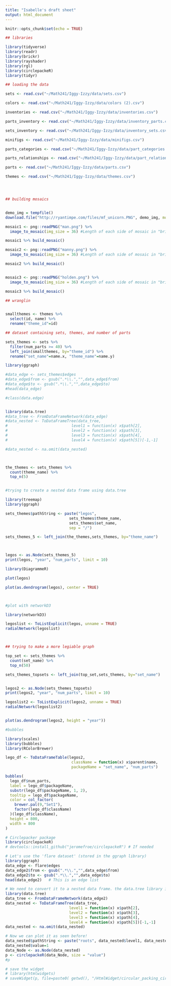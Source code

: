 ```yaml
---
title: "Isabelle's draft sheet"
output: html_document
---
```


```r
knitr::opts_chunk$set(echo = TRUE)
```

```r

## libraries

library(tidyverse)
library(readr)
library(brickr)
library(rayshader)
library(rgl)
library(circlepackeR)
library(tidyr)

```




```r
## loading the data 

sets <- read.csv("~/Math241/Iggy-Izzy/data/sets.csv")

colors <- read.csv("~/Math241/Iggy-Izzy/data/colors (2).csv") 

inventories <- read.csv("~/Math241/Iggy-Izzy/data/inventories.csv")

parts_inventory <- read.csv("~/Math241/Iggy-Izzy/data/inventory_parts.csv")

sets_inventory <- read.csv("~/Math241/Iggy-Izzy/data/inventory_sets.csv")

minifigs <- read.csv("~/Math241/Iggy-Izzy/data/minifigs.csv")

parts_categories <- read.csv("~/Math241/Iggy-Izzy/data/part_categories.csv")

parts_relationships <- read.csv("~/Math241/Iggy-Izzy/data/part_relationships.csv")

parts <- read.csv("~/Math241/Iggy-Izzy/data/parts.csv")

themes <- read.csv("~/Math241/Iggy-Izzy/data/themes.csv")





```


```r

## building mosaics 


demo_img = tempfile() 
download.file("http://ryantimpe.com/files/mf_unicorn.PNG", demo_img, mode="wb")

mosaic1 <- png::readPNG("man.png") %>% 
  image_to_mosaic(img_size = 36) #Length of each side of mosaic in "bricks"

mosaic1 %>% build_mosaic()

mosaic2 <- png::readPNG("manny.png") %>% 
  image_to_mosaic(img_size = 36) #Length of each side of mosaic in "bricks"

mosaic2 %>% build_mosaic()


mosaic3 <- png::readPNG("holden.png") %>% 
  image_to_mosaic(img_size = 36) #Length of each side of mosaic in "bricks"

mosaic3 %>% build_mosaic()


```

```r
## wranglin 


smallthemes <- themes %>%
  select(id, name) %>%
  rename("theme_id"=id)

## dataset containing sets, themes, and number of parts 

sets_themes <- sets %>%
  filter(num_parts >= 40) %>%
  left_join(smallthemes, by="theme_id") %>%
  rename("set_name"=name.x, "theme_name"=name.y)

library(ggraph)

#data_edge <- sets_themes$edges
#data_edge$from <- gsub(".*\\.","",data_edge$from)
#data_edge$to <- gsub(".*\\.","",data_edge$to)
#head(data_edge)  

#class(data.edge)


library(data.tree)
#data_tree <- FromDataFrameNetwork(data_edge)
#data_nested <- ToDataFrameTree(data_tree, 
#                            level1 = function(x) x$path[2],
#                            level2 = function(x) x$path[3],
#                            level3 = function(x) x$path[4],
#                            level4 = function(x) x$path[5])[-1,-1]

#data_nested <- na.omit(data_nested)




```

```r

the_themes <- sets_themes %>%
  count(theme_name) %>%
  top_n(5)


#trying to create a nested data frame using data.tree 

library(treemap)
library(ggraph)

sets_themes$pathString <- paste("legos", 
                            sets_themes$theme_name, 
                            sets_themes$set_name, 
                            sep = "/")

sets_themes_5 <- left_join(the_themes,sets_themes, by="theme_name")



legos <- as.Node(sets_themes_5) 
print(legos, "year", "num_parts", limit = 10)

library(DiagrammeR)

plot(legos)

plot(as.dendrogram(legos), center = TRUE)



#plot with networkD3

library(networkD3)

legoslist <- ToListExplicit(legos, unname = TRUE)
radialNetwork(legoslist)



## trying to make a more legiable graph 

top_set <- sets_themes %>% 
  count(set_name) %>%
  top_n(50)

sets_themes_topsets <- left_join(top_set,sets_themes, by="set_name")


legos2 <- as.Node(sets_themes_topsets) 
print(legos2, "year", "num_parts", limit = 10)

legoslist2 <- ToListExplicit(legos2, unname = TRUE)
radialNetwork(legoslist2)


plot(as.dendrogram(legos2, height = "year"))


```


```r
#bubbles 

library(scales)
library(bubbles)
library(RColorBrewer)

lego_df <- ToDataFrameTable(legos2, 
                             className = function(x) x$parent$name, 
                             packageName = "set_name", "num_parts")

bubbles(
  lego_df$num_parts,
  label = lego_df$packageName, 
  substr(lego_df$packageName, 1, 2),
  tooltip = lego_df$packageName,
  color = col_factor(
    brewer.pal(9,"Set1"),
    factor(lego_df$className)
  )(lego_df$className),
  height = 800,
  width = 800
)

```


```r
# Circlepacker package
library(circlepackeR)         
# devtools::install_github("jeromefroe/circlepackeR") # If needed

# Let's use the 'flare dataset' (stored in the ggraph library)
library(ggraph)
data_edge <- flare$edges
data_edge2$from <- gsub(".*\\.","",data_edge$from)
data_edge2$to <- gsub(".*\\.","",data_edge$to)
head(data_edge2)   # This is an edge list

# We need to convert it to a nested data frame. the data.tree library is our best friend for that:
library(data.tree)
data_tree <- FromDataFrameNetwork(data_edge2)
data_nested <- ToDataFrameTree(data_tree, 
                            level1 = function(x) x$path[2],
                            level2 = function(x) x$path[3],
                            level3 = function(x) x$path[4],
                            level4 = function(x) x$path[5])[-1,-1]
data_nested <- na.omit(data_nested)

# Now we can plot it as seen before!
data_nested$pathString <- paste("roots", data_nested$level1, data_nested$level2, data_nested$level3, data_nested$level4, sep = "/")
data_nested$value=1
data_Node <- as.Node(data_nested)
p <- circlepackeR(data_Node, size = "value")
#p 

# save the widget
# library(htmlwidgets)
# saveWidget(p, file=paste0( getwd(), "/HtmlWidget/circular_packing_circlepackeR1.html"))


```

